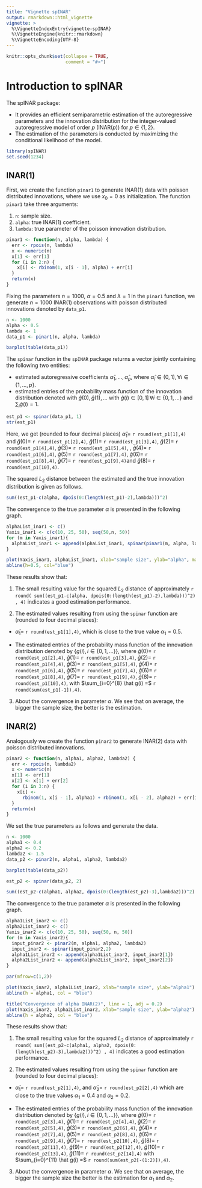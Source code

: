 ```yaml
---
title: "Vignette spINAR"
output: rmarkdown::html_vignette
vignette: >
  %\VignetteIndexEntry{vignette-spINAR}
  %\VignetteEngine{knitr::rmarkdown}
  %\VignetteEncoding{UTF-8}
---
```


```r
knitr::opts_chunk$set(collapse = TRUE,
                      comment = "#>")
```

# Introduction to spINAR

The spINAR package:

  + It provides an efficient semiparametric estimation of the autoregressive parameters and the innovation distribution for the integer-valued autoregressive model of order $p$ (INAR($p$)) for $p \in \{1,2\}$.
  + The estimation of the parameters is conducted by maximizing the conditional likelihood of the model.
  
```r
library(spINAR)
set.seed(1234)
```

## INAR(1)

First, we create the function `pinar1` to generate INAR(1) data with poisson distributed innovations, where we use $x_0 = 0$ as initialization. The function `pinar1` take three arguments:

1. `n`: sample size.
2. `alpha`: true INAR(1) coefficient.
3. `lambda`: true parameter of the poisson innovation distribution.

```r
pinar1 <- function(n, alpha, lambda) {
  err <- rpois(n, lambda)
  x <- numeric(n)
  x[1] <- err[1]
  for (i in 2:n) {
    x[i] <- rbinom(1, x[i - 1], alpha) + err[i]
  }
  return(x)
}
```

Fixing the parameters $n=1000$, $\alpha=0.5$ and $\lambda=1$ in the `pinar1` function, we generate $n=1000$ INAR(1) observations with poisson distributed innovations denoted by `data_p1`.

```r
n <- 1000
alpha <- 0.5
lambda <- 1
data_p1 <- pinar1(n, alpha, lambda)
```

```r
barplot(table(data_p1))
```

The `spinar` function in the `spINAR` package returns a vector jointly containing the following two entities:

  + estimated autoregressive coefficients $\hat\alpha_1,\ldots, \hat\alpha_p$, where $\hat\alpha_i \in (0,1), \, \forall i \in \{1, \ldots, p\}$.
  + estimated entries of the probability mass function of the innovation distribution denoted with $\hat g(0), \hat g(1), \ldots$ with $\hat g(i) \in [0,1] \, \forall i \in \{0,1, \ldots\}$ and $\sum_i \hat g(i) =1$.
  
```r
est_p1 <- spinar(data_p1, 1)
str(est_p1)
```

Here, we get (rounded to four decimal places) $\hat \alpha_1 =$ `r round(est_p1[1],4)` and $\hat g(0) =$ `r round(est_p1[2],4)`, $\hat g(1) =$ `r round(est_p1[3],4)`, $\hat g(2) =$ `r round(est_p1[4],4)`, $\hat g(3) =$ `r round(est_p1[5],4)`, , $\hat g(4) =$ `r round(est_p1[6],4)`, $\hat g(5) =$ `r round(est_p1[7],4)`, $\hat g(6) =$ `r round(est_p1[8],4)`, $\hat g(7) =$ `r round(est_p1[9],4)`and $\hat g(8) =$ `r round(est_p1[10],4)`.

The squared $L_2$ distance between the estimated and the true innovation distribution is given as follows. 
```r
sum((est_p1-c(alpha, dpois(0:(length(est_p1)-2),lambda)))^2)
```

The convergence to the true parameter $\alpha$ is presented in the following graph.
```r
alphaList_inar1 <- c()
Yaxis_inar1 <- c(c(10, 25, 50), seq(50,n, 50))
for (m in Yaxis_inar1){
  alphaList_inar1 <- append(alphaList_inar1, spinar(pinar1(m, alpha, lambda), 1)[1])
}
```

```r
plot(Yaxis_inar1, alphaList_inar1, xlab="sample size", ylab="alpha", main = "Convergence of alpha INAR(1)")
abline(h=0.5, col="blue")
```

These results show that:

1. The small resulting value for the squared $L_2$ distance of approximately `r round( sum((est_p1-c(alpha, dpois(0:(length(est_p1)-2),lambda)))^2) , 4)` indicates a good estimation performance.

2. The estimated values resulting from using the `spinar` function are (rounded to four decimal places):

  * $\hat\alpha_1 =$ `r round(est_p1[1],4)`, which is close to the true value  $\alpha_1 = 0.5$.
  
  * The estimated entries of the probability mass function of the innovation distribution denoted by $\{g(i), i \in \{0,1, \ldots\}\}$, where $\hat g(0) =$ `r round(est_p1[2],4)`, $\hat g(1) =$ `r round(est_p1[3],4)`, 
$\hat g(2) =$ `r round(est_p1[4],4)`, 
$\hat g(3) =$ `r round(est_p1[5],4)`,
$\hat g(4) =$ `r round(est_p1[6],4)`, 
$\hat g(5) =$ `r round(est_p1[7],4)`,
$\hat g(6) =$ `r round(est_p1[8],4)`, 
$\hat g(7) =$ `r round(est_p1[9],4)`,
$\hat g(8) =$ `r round(est_p1[10],4)`, with $\sum_{i=0}^{8} \hat g(i) =$ `r round(sum(est_p1[-1]),4)`.

3. About the convergence in parameter $\alpha$. We see that on average, the bigger the sample size, the better is the estimation.

## INAR(2)

Analogously we create the function `pinar2` to generate INAR(2) data with poisson distributed innovations.

```r
pinar2 <- function(n, alpha1, alpha2, lambda2) {
  err <- rpois(n, lambda2)
  x <- numeric(n)
  x[1] <- err[1]
  x[2] <- x[1] + err[2]
  for (i in 3:n) {
    x[i] <-
      rbinom(1, x[i - 1], alpha1) + rbinom(1, x[i - 2], alpha2) + err[i]
  }
  return(x)
}
```

We set the true parameters as follows and generate the data.
```r
n <- 1000
alpha1 <- 0.4
alpha2 <- 0.2
lambda2 <- 1.5
data_p2 <- pinar2(n, alpha1, alpha2, lambda2)
```

```r
barplot(table(data_p2))
```

```r
est_p2 <- spinar(data_p2, 2)
```

```r
sum((est_p2-c(alpha1, alpha2, dpois(0:(length(est_p2)-3),lambda2)))^2)
```
The convergence to the true parameter $\alpha$ is presented in the following graph.
```r
alpha1List_inar2 <- c()
alpha2List_inar2 <- c()
Yaxis_inar2 <- c(c(10, 25, 50), seq(50, n, 50))
for (m in Yaxis_inar2){
  input_pinar2 <- pinar2(m, alpha1, alpha2, lambda2)
  input_inar2 <- spinar(input_pinar2,2)
  alpha1List_inar2 <- append(alpha1List_inar2, input_inar2[1])
  alpha2List_inar2 <- append(alpha2List_inar2, input_inar2[2])
}
```

```r
par(mfrow=c(1,2)) 

plot(Yaxis_inar2, alpha1List_inar2, xlab="sample size", ylab="alpha1")
abline(h = alpha1, col = "blue")

title("Convergence of alpha INAR(2)", line = 1, adj = 0.2)
plot(Yaxis_inar2, alpha2List_inar2, xlab="sample size", ylab="alpha2")
abline(h = alpha2, col = "blue")
```

These results show that:

1. The small resulting value for the squared $L_2$ distance of approximately `r round( sum((est_p2-c(alpha1, alpha2, dpois(0:(length(est_p2)-3),lambda2)))^2) , 4)` indicates a good estimation performance.

2. The estimated values resulting from using the `spinar` function are (rounded to four decimal places):

  * $\hat \alpha_1 =$ `r round(est_p2[1],4)`, and $\hat \alpha_2 =$ `r round(est_p2[2],4)` which are close to the true values  $\alpha_1 = 0.4$ and $\alpha_2 = 0.2$.
  
  * The estimated entries of the probability mass function of the innovation distribution denoted by $\{g(i), i \in \{0,1, \ldots\}\}$, where
$\hat g(0) =$ `r round(est_p2[3],4)`,
$\hat g(1) =$ `r round(est_p2[4],4)`,
$\hat g(2) =$ `r round(est_p2[5],4)`,
$\hat g(3) =$ `r round(est_p2[6],4)`,
$\hat g(4) =$ `r round(est_p2[7],4)`,
$\hat g(5) =$ `r round(est_p2[8],4)`,
$\hat g(6) =$ `r round(est_p2[9],4)`, 
$\hat g(7) =$ `r round(est_p2[10],4)`,
$\hat g(8) =$ `r round(est_p2[11],4)`,
$\hat g(9) =$ `r round(est_p2[12],4)`,
$\hat g(10) =$ `r round(est_p2[13],4)`,
$\hat g(11) =$ `r round(est_p2[14],4)` with $\sum_{i=0}^{11} \hat g(i) =$ `r round(sum(est_p2[-(1:2)]),4)`.

3. About the convergence in parameter $\alpha$. We see that on average, the bigger the sample size the better is the estimation for $\alpha_1$ and $\alpha_2$.



